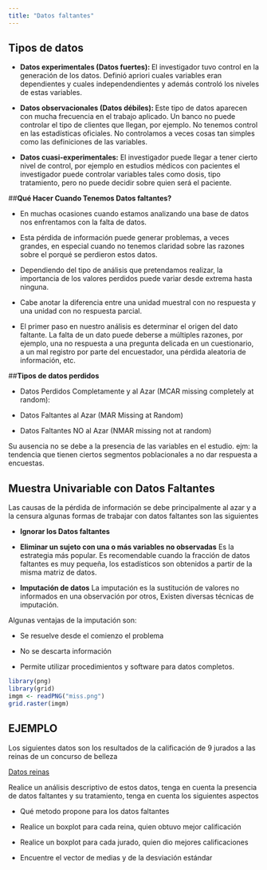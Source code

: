 ```yaml
---
title: "Datos faltantes"
---
```


## **Tipos de datos**

- **Datos experimentales (Datos fuertes): **
El investigador tuvo control en la generación de los datos. Definió apriori cuales variables eran dependientes y cuales independendientes y además controló los niveles de estas variables.

- **Datos observacionales (Datos débiles): **
Este tipo de datos aparecen con mucha frecuencia en el trabajo aplicado. Un banco no puede controlar el tipo de clientes que llegan, por ejemplo. No tenemos control en las estadísticas oficiales. No controlamos a veces cosas tan simples como las definiciones
de las variables.

- **Datos cuasi-experimentales:**
El investigador puede llegar a tener cierto nivel de control, por ejemplo en estudios médicos con pacientes el investigador puede controlar variables tales como dosis, tipo tratamiento, pero no puede decidir sobre quien será el paciente.


##**Qué Hacer Cuando Tenemos Datos faltantes?**

- En muchas ocasiones cuando estamos analizando una base de datos nos enfrentamos con la falta de datos. 

- Esta pérdida de información puede generar problemas, a veces grandes, en especial cuando no tenemos claridad sobre las razones sobre el porqué se perdieron estos datos.

- Dependiendo del tipo de análisis que pretendamos realizar, la importancia de los valores perdidos puede variar desde extrema hasta ninguna.

- Cabe anotar la diferencia entre una unidad muestral con no respuesta y una unidad con no respuesta parcial. 

- El primer paso en nuestro análisis es determinar el origen del dato faltante. La falta de un dato puede deberse a múltiples razones, por ejemplo, una no respuesta a una pregunta
delicada en un cuestionario, a un mal registro por parte del encuestador, una pérdida aleatoria de información, etc.



##**Tipos de datos perdidos**


- Datos Perdidos Completamente y al Azar (MCAR missing completely at random):

- Datos Faltantes al Azar (MAR Missing at Random)

- Datos Faltantes NO al Azar (NMAR missing not at random)

Su ausencia no se debe a la presencia de las variables en el estudio. 
ejm: la tendencia que tienen ciertos segmentos poblacionales a no dar respuesta a encuestas.



## Muestra Univariable con Datos Faltantes
Las causas de la pérdida de información se debe principalmente al azar y a la censura algunas formas de trabajar con datos faltantes son las siguientes

- **Ignorar los Datos faltantes**

- **Eliminar un sujeto con una o más variables no observadas**
Es la estrategia más popular. Es recomendable cuando la fracción de datos faltantes es muy pequeña, los estadísticos son obtenidos a partir de la misma matriz de datos. 

- **Imputación de datos**
La imputación es la sustitución de valores no informados en una observación por otros,
Existen diversas técnicas de imputación.


Algunas ventajas de la imputación son:

- Se resuelve desde el comienzo el problema 

- No se descarta información

- Permite utilizar procedimientos y software para datos completos.





```r

library(png)
library(grid)
imgm <- readPNG("miss.png")
grid.raster(imgm)

```


## EJEMPLO
Los siguientes datos son los resultados de la calificación de 9 jurados a las reinas de un concurso de belleza

[Datos reinas](https://github.com/estadisticaITM/estadisticaITM.github.io/blob/master/reinas.xlsx)

Realice un análisis descriptivo de estos datos, tenga en cuenta la presencia de datos faltantes y su tratamiento, tenga en cuenta los siguientes aspectos

- Qué metodo propone para los datos faltantes

- Realice un boxplot para cada reina, quien obtuvo mejor calificación

- Realice un boxplot para cada jurado, quien dio mejores calificaciones

- Encuentre el vector de medias y de la desviación estándar 


